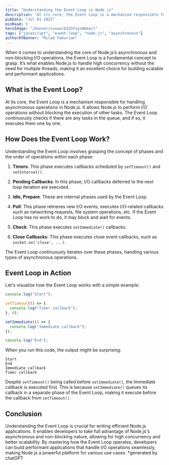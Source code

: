 ```yaml
---
title: "Understanding the Event Loop in Node.js"
description: "At its core, the Event Loop is a mechanism responsible for handling asynchronous operations in Node.js. It allows Node.js to perform I/O operations without blocking the execution of other tasks."
pubDate: "Jul 01 2022"
minRead: 5
heroImage: "/banner/xuswurb2d3fxyo0bkecl"
tags: ["javascript", "event-loop", "node.js", "asynchronous"]
authorOfBanner: "Milad Fakurian"
---
```


When it comes to understanding the core of Node.js’s asynchronous and non-blocking I/O operations, the Event Loop is a fundamental concept to grasp. It’s what enables Node.js to handle high concurrency without the need for multiple threads, making it an excellent choice for building scalable and performant applications.

## What is the Event Loop?

<ImageCloud
  publicId="asynchronous"
  authorOfImg="punya orang tapi lupa namanya"
  width={700}
  height={410}
/>

At its core, the Event Loop is a mechanism responsible for handling asynchronous operations in Node.js. It allows Node.js to perform I/O operations without blocking the execution of other tasks. The Event Loop continuously checks if there are any tasks in the queue, and if so, it executes them one by one.

## How Does the Event Loop Work?

Understanding the Event Loop involves grasping the concept of phases and the order of operations within each phase:

1. **Timers**: This phase executes callbacks scheduled by `setTimeout()` and `setInterval()`.

2. **Pending Callbacks**: In this phase, I/O callbacks deferred to the next loop iteration are executed.

3. **Idle, Prepare**: These are internal phases used by the Event Loop.

4. **Poll**: This phase retrieves new I/O events; executes I/O-related callbacks such as networking requests, file system operations, etc. If the Event Loop has no work to do, it may block and wait for events.

5. **Check**: This phase executes `setImmediate()` callbacks.

6. **Close Callbacks**: This phase executes close event callbacks, such as `socket.on('close', ...)`.

The Event Loop continuously iterates over these phases, handling various types of asynchronous operations.

## Event Loop in Action

Let's visualize how the Event Loop works with a simple example:

```javascript
console.log("Start");

setTimeout(() => {
  console.log("Timer callback");
}, 0);

setImmediate(() => {
  console.log("Immediate callback");
});

console.log("End");
```

When you run this code, the output might be surprising:

```
Start
End
Immediate callback
Timer callback
```

Despite `setTimeout()` being called before `setImmediate()`, the Immediate callback is executed first. This is because `setImmediate()` queues its callback in a separate phase of the Event Loop, making it execute before the callback from `setTimeout()`.

## Conclusion

Understanding the Event Loop is crucial for writing efficient Node.js applications. It enables developers to take full advantage of Node.js's asynchronous and non-blocking nature, allowing for high concurrency and better scalability. By mastering how the Event Loop operates, developers can build performant applications that handle I/O operations seamlessly, making Node.js a powerful platform for various use cases.
\*generated by chatGPT
